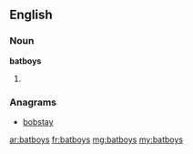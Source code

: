 ==English==

===Noun===
'''batboys'''

# {{plural of|batboy}}

===Anagrams===
* [[bobstay#English|bobstay]]

[[ar:batboys]]
[[fr:batboys]]
[[mg:batboys]]
[[my:batboys]]